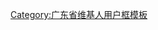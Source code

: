 {{Userbox
|border-c=black
|border-s=1
|id-c=white
|info-c=#E6E6FA
|info-s=9
|id=[[File:Meixianxinchen.jpg|63px]]
|info=该用户是'''[[梅州]]'''人。
}}

<includeonly>[[Category:梅州维基人|{{PAGENAME}}]][[Category:广东维基人|{{PAGENAME}}]]</includeonly>
<noinclude>
[[Category:广东省维基人用户框模板]]
</noinclude>